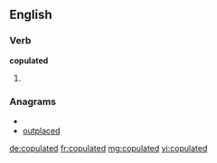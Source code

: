 ==English==

===Verb===
'''copulated'''

# {{past of|[[copulate]]}}

===Anagrams===
* {{alphagram|acdeloptu}}
* [[outplaced#English|outplaced]]

[[de:copulated]]
[[fr:copulated]]
[[mg:copulated]]
[[vi:copulated]]